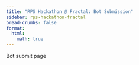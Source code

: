 ```yaml
---
title: "RPS Hackathon @ Fractal: Bot Submission"
sidebar: rps-hackathon-fractal
bread-crumbs: false
format:
  html:
    math: true
---
```

Bot submit page